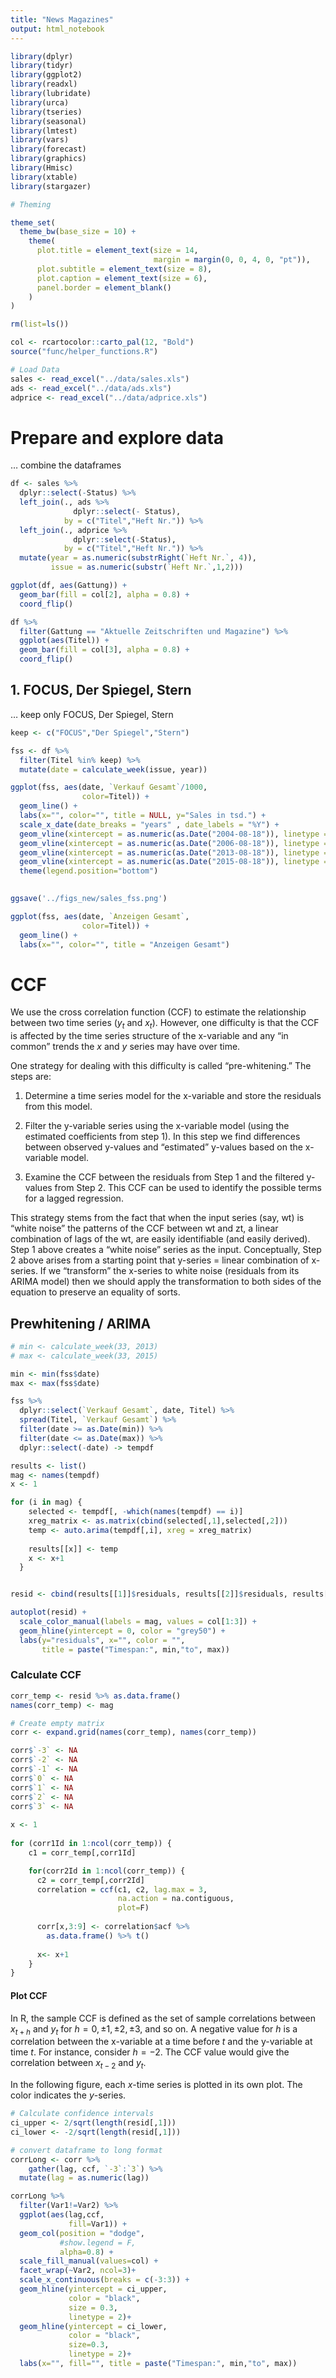 ```yaml
---
title: "News Magazines"
output: html_notebook
---
```


```r
library(dplyr)
library(tidyr)
library(ggplot2)
library(readxl)
library(lubridate)
library(urca)
library(tseries)
library(seasonal)
library(lmtest)
library(vars)
library(forecast)
library(graphics)
library(Hmisc)
library(xtable)
library(stargazer)

# Theming

theme_set(
  theme_bw(base_size = 10) +
    theme(
      plot.title = element_text(size = 14,
                                margin = margin(0, 0, 4, 0, "pt")),
      plot.subtitle = element_text(size = 8),
      plot.caption = element_text(size = 6),
      panel.border = element_blank()
    )
)

rm(list=ls())

col <- rcartocolor::carto_pal(12, "Bold")
source("func/helper_functions.R")
```

```r
# Load Data
sales <- read_excel("../data/sales.xls")
ads <- read_excel("../data/ads.xls")
adprice <- read_excel("../data/adprice.xls")
```

# Prepare and explore data

... combine the dataframes
```r
df <- sales %>%
  dplyr::select(-Status) %>%
  left_join(., ads %>%
              dplyr::select(- Status), 
            by = c("Titel","Heft Nr.")) %>%
  left_join(., adprice %>%
              dplyr::select(-Status),
            by = c("Titel","Heft Nr.")) %>%
  mutate(year = as.numeric(substrRight(`Heft Nr.`, 4)),
         issue = as.numeric(substr(`Heft Nr.`,1,2)))
```

```r
ggplot(df, aes(Gattung)) +
  geom_bar(fill = col[2], alpha = 0.8) +
  coord_flip()
```

```r
df %>%
  filter(Gattung == "Aktuelle Zeitschriften und Magazine") %>%
  ggplot(aes(Titel)) +
  geom_bar(fill = col[3], alpha = 0.8) +
  coord_flip()
```

## 1. FOCUS, Der Spiegel, Stern

... keep only FOCUS, Der Spiegel, Stern
```r
keep <- c("FOCUS","Der Spiegel","Stern")

fss <- df %>%
  filter(Titel %in% keep) %>%
  mutate(date = calculate_week(issue, year))
```

```r
ggplot(fss, aes(date, `Verkauf Gesamt`/1000,
                color=Titel)) +
  geom_line() +
  labs(x="", color="", title = NULL, y="Sales in tsd.") +
  scale_x_date(date_breaks = "years" , date_labels = "%Y") +
  geom_vline(xintercept = as.numeric(as.Date("2004-08-18")), linetype = "dashed", lwd=.5) +
  geom_vline(xintercept = as.numeric(as.Date("2006-08-18")), linetype = "dashed", lwd=.5) +
  geom_vline(xintercept = as.numeric(as.Date("2013-08-18")), linetype = "dashed", lwd=.5) +
  geom_vline(xintercept = as.numeric(as.Date("2015-08-18")), linetype = "dashed", lwd=.5) +
  theme(legend.position="bottom")
  

ggsave('../figs_new/sales_fss.png')
```

```r
ggplot(fss, aes(date, `Anzeigen Gesamt`,
                color=Titel)) +
  geom_line() +
  labs(x="", color="", title = "Anzeigen Gesamt")
```

# CCF

We use the cross correlation function (CCF) to estimate the relationship between two time series ($y_t$ and $x_t$). However, one difficulty is that the CCF is affected by the time series structure of the x-variable and any “in common” trends the $x$ and $y$ series may have over time.

One strategy for dealing with this difficulty is called “pre-whitening.”  The steps are:

  1) Determine a time series model for the x-variable and store the residuals from this model.

  2) Filter the y-variable series using the x-variable model (using the estimated coefficients from step 1). In this step we find differences between observed y-values and “estimated” y-values based on the x-variable model.

  3) Examine the CCF between the residuals from Step 1 and the filtered y-values from Step 2.  This CCF can be used to identify the possible terms for a lagged regression.
  
This strategy stems from the fact that when the input series (say, wt) is “white noise” the patterns of the CCF between wt and zt, a linear combination of lags of the wt, are easily identifiable (and easily derived).  Step 1 above creates a “white noise” series as the input.  Conceptually, Step 2 above arises from a starting point that y-series = linear combination of x-series.  If we “transform” the x-series to white noise (residuals from its ARIMA model) then we should apply the transformation to both sides of the equation to preserve an equality of sorts.


## Prewhitening / ARIMA

```r
# min <- calculate_week(33, 2013)
# max <- calculate_week(33, 2015)

min <- min(fss$date)
max <- max(fss$date)

fss %>%
  dplyr::select(`Verkauf Gesamt`, date, Titel) %>%
  spread(Titel, `Verkauf Gesamt`) %>%
  filter(date >= as.Date(min)) %>%
  filter(date <= as.Date(max)) %>%
  dplyr::select(-date) -> tempdf
```
  
```r
results <- list()
mag <- names(tempdf)
x <- 1

for (i in mag) {
    selected <- tempdf[, -which(names(tempdf) == i)]
    xreg_matrix <- as.matrix(cbind(selected[,1],selected[,2]))
    temp <- auto.arima(tempdf[,i], xreg = xreg_matrix)
    
    results[[x]] <- temp
    x <- x+1
  }


resid <- cbind(results[[1]]$residuals, results[[2]]$residuals, results[[3]]$residuals)
```

```r
autoplot(resid) +
  scale_color_manual(labels = mag, values = col[1:3]) +
  geom_hline(yintercept = 0, color = "grey50") +
  labs(y="residuals", x="", color = "",
       title = paste("Timespan:", min,"to", max)) 
```

### Calculate CCF

```r
corr_temp <- resid %>% as.data.frame()
names(corr_temp) <- mag

# Create empty matrix
corr <- expand.grid(names(corr_temp), names(corr_temp))

corr$`-3` <- NA
corr$`-2` <- NA
corr$`-1` <- NA
corr$`0` <- NA
corr$`1` <- NA
corr$`2` <- NA
corr$`3` <- NA
  
x <- 1
  
for (corr1Id in 1:ncol(corr_temp)) {
    c1 = corr_temp[,corr1Id]

    for(corr2Id in 1:ncol(corr_temp)) {
      c2 = corr_temp[,corr2Id]
      correlation = ccf(c1, c2, lag.max = 3, 
                        na.action = na.contiguous,
                        plot=F)
      
      corr[x,3:9] <- correlation$acf %>% 
        as.data.frame() %>% t()
    
      x<- x+1
    }
}
```

#### Plot CCF

In R, the sample CCF is defined as the set of sample correlations between $x_{t+h}$ and $y_t$ for $h = 0, ±1, ±2, ±3$, and so on. A negative value for $h$ is a correlation between the x-variable at a time before $t$ and the y-variable at time $t$. For instance, consider $h = −2$.  The CCF value would give the correlation between $x_{t-2}$ and $y_t$.

In the following figure, each $x$-time series is plotted in its own plot. The color indicates the $y$-series. 

```r
# Calculate confidence intervals
ci_upper <- 2/sqrt(length(resid[,1]))
ci_lower <- -2/sqrt(length(resid[,1]))

# convert dataframe to long format
corrLong <- corr %>%
    gather(lag, ccf, `-3`:`3`) %>%
  mutate(lag = as.numeric(lag))
```

```r
corrLong %>%
  filter(Var1!=Var2) %>%
  ggplot(aes(lag,ccf,
             fill=Var1)) +
  geom_col(position = "dodge",
           #show.legend = F,
           alpha=0.8) +
  scale_fill_manual(values=col) +
  facet_wrap(~Var2, ncol=3)+
  scale_x_continuous(breaks = c(-3:3)) +
  geom_hline(yintercept = ci_upper, 
             color = "black",
             size = 0.3,
             linetype = 2)+
  geom_hline(yintercept = ci_lower, 
             color = "black",
             size=0.3,
             linetype = 2)+
  labs(x="", fill="", title = paste("Timespan:", min,"to", max))
```

